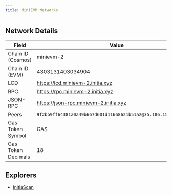 ```yaml
---
title: MiniEVM Networks
---
```


<Tabs>
<Tab title="Testnet (minievm-2)">

## Network Details

| Field             | Value                                   |
|-------------------|-----------------------------------------|
| Chain ID (Cosmos) | minievm-2                               |
| Chain ID (EVM)    | 4303131403034904                        |
| LCD               | https://lcd.minievm-2.initia.xyz        |
| RPC               | https://rpc.minievm-2.initia.xyz        |
| JSON-RPC          | https://json-rpc.minievm-2.initia.xyz   |
| Peers             | `9f2bb9ff64381a0a49b667d601d11668621b51a2@35.186.157.168:26656` |
| Gas Token Symbol  | GAS |
| Gas Token Decimals | 18 |

## Explorers

- [InitiaScan](https://scan.initiation-2.initia.xyz/minievm-2)

</Tab>
</Tabs>